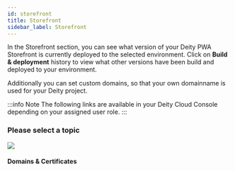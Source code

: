 ```yaml
---
id: storefront
title: Storefront
sidebar_label: Storefront
---
```



In the Storefront section, you can see what version of your Deity PWA Storefront is currently deployed to the selected environment. Click on **Build & deployment** history to view what other versions have been build and deployed to your environment.

Additionally you can set custom domains, so that your own domainname is used for your Deity project.

:::info Note
The following links are available in your Deity Cloud Console depending on your assigned user role.
:::

### Please select a topic
<div className="flex mb80 brighten">
  <Card to="/docs/console/storefront/domains">
    <img src="/docs/img/icons/shield.svg" />
    <h4>Domains & Certificates</h4>
    <p></p>
  </Card>
</div>